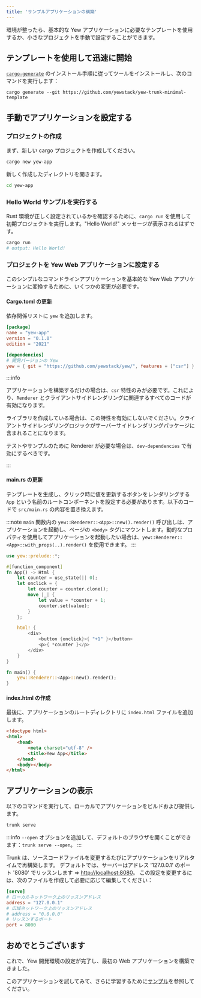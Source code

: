 ```yaml
---
title: 'サンプルアプリケーションの構築'
---
```


環境が整ったら、基本的な Yew アプリケーションに必要なテンプレートを使用するか、小さなプロジェクトを手動で設定することができます。

## テンプレートを使用して迅速に開始

[`cargo-generate`](https://github.com/cargo-generate/cargo-generate) のインストール手順に従ってツールをインストールし、次のコマンドを実行します：

```shell
cargo generate --git https://github.com/yewstack/yew-trunk-minimal-template
```

## 手動でアプリケーションを設定する

### プロジェクトの作成

まず、新しい cargo プロジェクトを作成してください。

```bash
cargo new yew-app
```

新しく作成したディレクトリを開きます。

```bash
cd yew-app
```
### Hello World サンプルを実行する

Rust 環境が正しく設定されているかを確認するために、`cargo run` を使用して初期プロジェクトを実行します。"Hello World!" メッセージが表示されるはずです。

```bash
cargo run
# output: Hello World!
```

### プロジェクトを Yew Web アプリケーションに設定する

このシンプルなコマンドラインアプリケーションを基本的な Yew Web アプリケーションに変換するために、いくつかの変更が必要です。

#### Cargo.toml の更新

依存関係リストに `yew` を追加します。

```toml title=Cargo.toml
[package]
name = "yew-app"
version = "0.1.0"
edition = "2021"

[dependencies]
# 開発バージョンの Yew
yew = { git = "https://github.com/yewstack/yew/", features = ["csr"] }
```

:::info

アプリケーションを構築するだけの場合は、`csr` 特性のみが必要です。これにより、`Renderer` とクライアントサイドレンダリングに関連するすべてのコードが有効になります。

ライブラリを作成している場合は、この特性を有効にしないでください。クライアントサイドレンダリングロジックがサーバーサイドレンダリングパッケージに含まれることになります。

テストやサンプルのために Renderer が必要な場合は、`dev-dependencies` で有効にするべきです。

:::

#### main.rs の更新

テンプレートを生成し、クリック時に値を更新するボタンをレンダリングする `App` という名前のルートコンポーネントを設定する必要があります。以下のコードで `src/main.rs` の内容を置き換えます。

:::note
`main` 関数内の `yew::Renderer::<App>::new().render()` 呼び出しは、アプリケーションを起動し、ページの `<body>` タグにマウントします。動的なプロパティを使用してアプリケーションを起動したい場合は、`yew::Renderer::<App>::with_props(..).render()` を使用できます。
:::

```rust ,no_run, title=main.rs
use yew::prelude::*;

#[function_component]
fn App() -> Html {
    let counter = use_state(|| 0);
    let onclick = {
        let counter = counter.clone();
        move |_| {
            let value = *counter + 1;
            counter.set(value);
        }
    };

    html! {
        <div>
            <button {onclick}>{ "+1" }</button>
            <p>{ *counter }</p>
        </div>
    }
}

fn main() {
    yew::Renderer::<App>::new().render();
}
```

#### index.html の作成

最後に、アプリケーションのルートディレクトリに `index.html` ファイルを追加します。

```html , title=index.html
<!doctype html>
<html>
    <head>
        <meta charset="utf-8" />
        <title>Yew App</title>
    </head>
    <body></body>
</html>
```

## アプリケーションの表示

以下のコマンドを実行して、ローカルでアプリケーションをビルドおよび提供します。

```bash
trunk serve
```

:::info
`--open` オプションを追加して、デフォルトのブラウザを開くことができます：`trunk serve --open`。
:::

Trunk は、ソースコードファイルを変更するたびにアプリケーションをリアルタイムで再構築します。
デフォルトでは、サーバーはアドレス '127.0.0.1' のポート '8080' でリッスンします => [http://localhost:8080](http://127.0.0.1:8080)。
この設定を変更するには、次のファイルを作成して必要に応じて編集してください：

```toml title="Trunk.toml"
[serve]
# ローカルネットワーク上のリッスンアドレス
address = "127.0.0.1"
# 広域ネットワーク上のリッスンアドレス
# address = "0.0.0.0"
# リッスンするポート
port = 8000
```

## おめでとうございます

これで、Yew 開発環境の設定が完了し、最初の Web アプリケーションを構築できました。

このアプリケーションを試してみて、さらに学習するために[サンプル](./examples.mdx)を参照してください。
